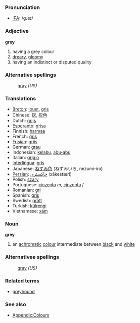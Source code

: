 ===Pronunciation===
*[[w:IPA|IPA]]: /gɹeɪ/

===Adjective===
'''grey'''

#having a grey colour
#[[dreary]], [[gloomy]]
#having an indistinct or disputed quality

===Alternative spellings===
:[[gray]] ''(US)''

===Translations===
* [[Breton]]: [[louet]], [[gris]]
* Chinese: [[灰]], [[灰]][[色]]
* Dutch: [[grijs]]
* [[Esperanto]]: [[grisa]]
* Finnish: [[harmaa]]
* French: [[gris]]
* [[Frisian]]: [[griis]]
* German: [[grau]]
* Indonesian: [[kelabu]], [[abu-abu]]
* Italian: [[grigio]]
* [[Interlingua]]: [[gris]]
* Japanese: [[ねずみ色]] (ねずみいろ, nezumi-iro)
* [[Persian]]: [[خاكِستَری]] (xākestæri)
* Polish: [[szary]]
* Portuguese: [[cinzento]] ''m'', [[cinzenta]] ''f''
* Romanian: [[gri]]
* Spanish: [[gris]]
* Swedish: [[grått]]
* Turkish: [[külrengi]]
* Vietnamese: [[xám]]

===Noun===
'''grey'''
#an [[achromatic]] [[colour]] intermediate between [[black]] and [[white]]

===Alternativee spellings===
:[[gray]] ''(US)''

===Related terms===
*[[greyhound]]

===See also===
*[[Wiktionary_Appendix:Colours|Appendix:Colours]]
